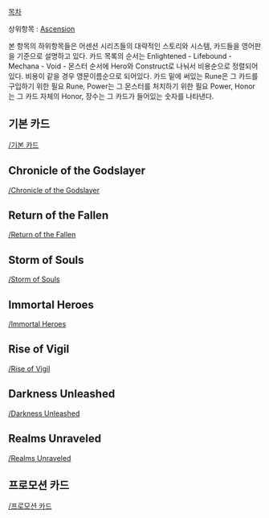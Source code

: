 [[목차]]

상위항목 : [[Ascension]]

본 항목의 하위항목들은 어센션 시리즈들의 대략적인 스토리와 시스템, 카드들을 영어판을 기준으로 설명하고 있다.
카드 목록의 순서는 Enlightened - Lifebound - Mechana - Void - 몬스터 순서에 Hero와 Construct로 나눠서 비용순으로 정렬되어있다. 비용이 같을 경우 영문이름순으로 되어있다.
카드 밑에 써있는 Rune은 그 카드를 구입하기 위한 필요 Rune, Power는 그 몬스터를 처치하기 위한 필요 Power, Honor는 그 카드 자체의 Honor, 장수는 그 카드가 들어있는 숫자를 나타낸다.

== 기본 카드 ==
[[/기본 카드]]

== Chronicle of the Godslayer ==
[[/Chronicle of the Godslayer]]

== Return of the Fallen ==
[[/Return of the Fallen]]

== Storm of Souls ==
[[/Storm of Souls]]

== Immortal Heroes ==
[[/Immortal Heroes]]

== Rise of Vigil ==
[[/Rise of Vigil]]

== Darkness Unleashed ==
[[/Darkness Unleashed]]

== Realms Unraveled ==
[[/Realms Unraveled]]

== 프로모션 카드 ==
[[/프로모션 카드]]
